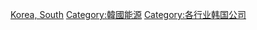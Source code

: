 [[Category:各國能源公司|Korea, South]]
[[Category:韓國能源|Category:韓國能源]]
[[Category:各行业韩国公司|Category:各行业韩国公司]]
